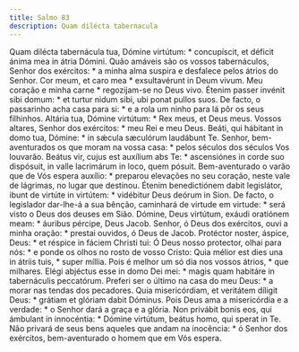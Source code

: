 ```yaml
---
title: Salmo 83
description: Quam dilécta tabernacula
---
```


<div class="side-by-side not-content">
  <span>
    Quam dilécta tabernácula tua, Dómine virtútum: * concupíscit, et déficit
    ánima mea in átria Dómini.
  </span>
  <span>
    Quão amáveis são os vossos tabernáculos, Senhor dos exércitos: * a minha
    alma suspira e desfalece pelos átrios do Senhor.
  </span>
  <span>Cor meum, et caro mea * exsultavérunt in Deum vivum.</span>
  <span>Meu coração e minha carne * regozijam-se no Deus vivo.</span>
  <span>
    Étenim passer invénit sibi domum: * et turtur nidum sibi, ubi ponat pullos
    suos.
  </span>
  <span>
    De facto, o passarinho acha casa para si: * e a rola um ninho para lá pôr os
    seus filhinhos.
  </span>
  <span>Altária tua, Dómine virtútum: * Rex meus, et Deus meus.</span>
  <span>Vossos altares, Senhor dos exércitos: * meu Rei e meu Deus.</span>
  <span>
    Beáti, qui hábitant in domo tua, Dómine: * in sǽcula sæculórum laudábunt Te.
  </span>
  <span>
    Senhor, bem-aventurados os que moram na vossa casa: * pelos séculos dos
    séculos Vos louvarão.
  </span>
  <span>
    Beátus vir, cujus est auxílium abs Te: * ascensiónes in corde suo dispósuit,
    in valle lacrimárum in loco, quem pósuit.
  </span>
  <span>
    Bem-aventurado o varão que de Vós espera auxílio: * preparou elevações no
    seu coração, neste vale de lágrimas, no lugar que destinou.
  </span>
  <span>
    Étenim benedictiónem dabit legislátor, ibunt de virtúte in virtútem: *
    vidébitur Deus deórum in Sion.
  </span>
  <span>
    De facto, o legislador dar-lhe-á a sua bênção, caminhará de virtude em
    virtude: * será visto o Deus dos deuses em Sião.
  </span>
  <span>
    Dómine, Deus virtútum, exáudi oratiónem meam: * áuribus pércipe, Deus Jacob.
  </span>
  <span>
    Senhor, ó Deus dos exércitos, ouvi a minha oração: * prestai ouvidos, ó Deus
    de Jacob.
  </span>
  <span>
    Protéctor noster, áspice, Deus: * et réspice in fáciem Christi tui:
  </span>
  <span>
    Ó Deus nosso protector, olhai para nós: * e ponde os olhos no rosto de vosso
    Cristo:
  </span>
  <span>Quia mélior est dies una in átriis tuis, * super míllia.</span>
  <span>Pois é melhor um só dia nos vossos átrios, * que milhares.</span>
  <span>
    Elégi abjéctus esse in domo Dei mei: * magis quam habitáre in tabernáculis
    peccatórum.
  </span>
  <span>
    Preferi ser o último na casa do meu Deus: * a morar nas tendas dos
    pecadores.
  </span>
  <span>
    Quia misericórdiam, et veritátem díligit Deus: * grátiam et glóriam dabit
    Dóminus.
  </span>
  <span>
    Pois Deus ama a misericórdia e a verdade: * o Senhor dará a graça e a
    glória.
  </span>
  <span>
    Non privábit bonis eos, qui ámbulant in innocéntia: * Dómine virtútum,
    beátus homo, qui sperat in Te.
  </span>
  <span>
    Não privará de seus bens aqueles que andam na inocência: * ó Senhor dos
    exércitos, bem-aventurado o homem que em Vós espera.
  </span>
</div>
